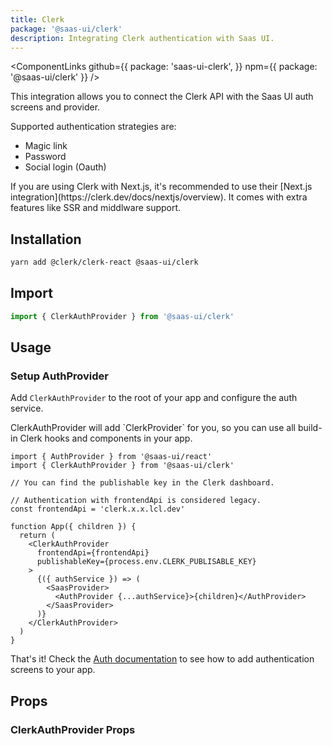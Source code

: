 ```yaml
---
title: Clerk
package: '@saas-ui/clerk'
description: Integrating Clerk authentication with Saas UI.
---
```


<ComponentLinks
  github={{
    package: 'saas-ui-clerk',
  }}
  npm={{ package: '@saas-ui/clerk' }}
/>

This integration allows you to connect the Clerk API with the Saas UI auth screens and provider.

Supported authentication strategies are:

- Magic link
- Password
- Social login (Oauth)

<Info>
  If you are using Clerk with Next.js, it's recommended to use their [Next.js
  integration](https://clerk.dev/docs/nextjs/overview). It comes with extra
  features like SSR and middlware support.
</Info>

## Installation

```bash
yarn add @clerk/clerk-react @saas-ui/clerk
```

## Import

```js
import { ClerkAuthProvider } from '@saas-ui/clerk'
```

## Usage

### Setup AuthProvider

Add `ClerkAuthProvider` to the root of your app and configure the auth service.

<Info>
  ClerkAuthProvider will add `ClerkProvider` for you, so you can use all
  build-in Clerk hooks and components in your app.
</Info>

```tsx
import { AuthProvider } from '@saas-ui/react'
import { ClerkAuthProvider } from '@saas-ui/clerk'

// You can find the publishable key in the Clerk dashboard.

// Authentication with frontendApi is considered legacy.
const frontendApi = 'clerk.x.x.lcl.dev'

function App({ children }) {
  return (
    <ClerkAuthProvider
      frontendApi={frontendApi}
      publishableKey={process.env.CLERK_PUBLISABLE_KEY}
    >
      {({ authService }) => (
        <SaasProvider>
          <AuthProvider {...authService}>{children}</AuthProvider>
        </SaasProvider>
      )}
    </ClerkAuthProvider>
  )
}
```

That's it! Check the [Auth documentation](/docs/components/auth/auth) to see how to add authentication screens to your app.

## Props

### ClerkAuthProvider Props

<PropsTable of="ClerkAuthProvider" />
